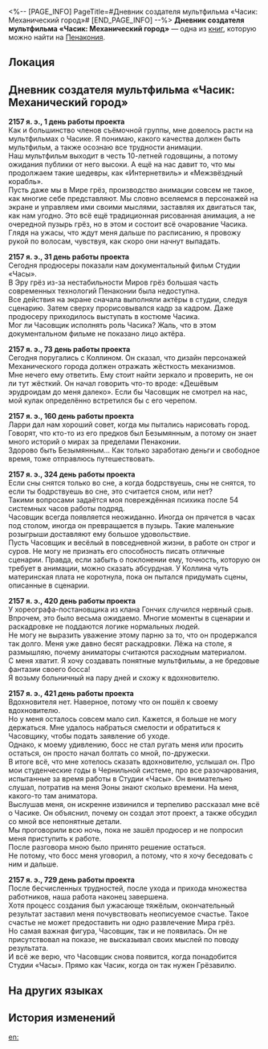 <%-- [PAGE_INFO]
PageTitle=#Дневник создателя мультфильма «Часик: Механический город»#
[END_PAGE_INFO] --%>
{{Дополнить}}
{{Книга Инфобокс
|id           = 322
|Название     = 
|Изображение  = Предмет Книга Пенакония.png
|Мир          = Пенакония
|Томов        = 1
|Автор        = <!--нужно добавить-->
|Описание     = Записи мультипликатора серии мультфильмов про Часика, в которых описано, как шло производство мультфильма «Часик: Механический город».
|Том1         = {{tx}}
|Источник1    = {{tx|Отсутствует источник}}
|Персонажи    = 
|Фракции      = 
}}
'''Дневник создателя мультфильма «Часик: Механический город»''' — одна из [[Книги|книг]], которую можно найти на [[Пенакония]].

==Локация==
{{Отметка карты|<!--название карты-->|<!--id отметки-->}}

==Дневник создателя мультфильма «Часик: Механический город»==
'''2157 я. э., 1 день работы проекта'''<br />
Как и большинство членов съёмочной группы, мне довелось расти на мультфильмах о Часике. Я понимаю, какого качества должен быть мультфильм, а также осознаю все трудности анимации.<br />
Наш мультфильм выходит в честь 10-летней годовщины, а потому ожидания публики от него высоки. А ещё на нас давит то, что мы продолжаем такие шедевры, как «Интернетвиль» и «Межзвёздный корабль».<br />
Пусть даже мы в Мире грёз, производство анимации совсем не такое, как многие себе представляют. Мы словно вселяемся в персонажей на экране и управляем ими своими мыслями, заставляя их двигаться так, как нам угодно. Это всё ещё традиционная рисованная анимация, а не очередной пузырь грёз, но в этом и состоит всё очарование Часика.<br />
Глядя на ужасы, что ждут меня дальше по расписанию, я провожу рукой по волосам, чувствуя, как скоро они начнут выпадать.

'''2157 я. э., 31 день работы проекта'''<br />
Сегодня продюсеры показали нам документальный фильм Студии «Часы».<br />
В Эру грёз из-за нестабильности Миров грёз большая часть современных технологий Пенаконии была недоступна.<br />
Все действия на экране сначала выполняли актёры в студии, следуя сценарию. Затем сверху прорисовывался кадр за кадром. Даже продюсеру приходилось выступать в костюме Часика.<br />
Мог ли Часовщик исполнять роль Часика? Жаль, что в этом документальном фильме не показано лицо актёра.

'''2157 я. э., 73 день работы проекта'''<br />
Сегодня поругались с Коллином. Он сказал, что дизайн персонажей Механического города должен отражать жёсткость механизмов.<br />
Мне нечего ему ответить. Ему стоит найти зеркало и проверить, не он ли тут жёсткий. Он начал говорить что-то вроде: «Дешёвым эрудроидам до меня далеко». Если бы Часовщик не смотрел на нас, мой кулак определённо встретился бы с его черепом.

'''2157 я. э., 160 день работы проекта'''<br />
Ларри дал нам хороший совет, когда мы пытались нарисовать город. Говорят, что кто-то из его предков был Безымянным, а потому он знает много историй о мирах за пределами Пенаконии.<br />
Здорово быть Безымянным... Как только заработаю деньги и свободное время, тоже отправлюсь путешествовать.

'''2157 я. э., 324 день работы проекта'''<br />
Если сны снятся только во сне, а когда бодрствуешь, сны не снятся, то если ты бодрствуешь во сне, это считается сном, или нет?<br />
Такими вопросами задаётся моя повреждённая психика после 54 системных часов работы подряд.<br />
Часовщик всегда появляется неожиданно. Иногда он прячется в часах под столом, иногда он превращается в пузырь. Такие маленькие розыгрыши доставляют ему большое удовольствие.<br />
Пусть Часовщик и весёлый в повседневной жизни, в работе он строг и суров. Не могу не признать его способность писать отличные сценарии. Правда, если забыть о поклонении ему, точность, которую он требует в анимации, можно сказать абсурдная. У Коллина чуть материнская плата не коротнула, пока он пытался придумать сцены, описанные в сценарии.

'''2157 я. э., 420 день работы проекта'''<br />
У хореографа-постановщика из клана Гончих случился нервный срыв. Впрочем, это было весьма ожидаемо. Многие моменты в сценарии и раскадровке не поддаются логике нормальных людей.<br />
Не могу не выразить уважение этому парню за то, что он продержался так долго. Меня уже давно бесят раскадровки. Лёжа на столе, я размышляю, почему аниматоры считаются расходным материалом.<br />
С меня хватит. Я хочу создавать понятные мультфильмы, а не бредовые фантазии своего босса!<br />
Я возьму больничный на пару дней и схожу к вдохновителю.

'''2157 я. э., 421 день работы проекта'''<br />
Вдохновителя нет. Наверное, потому что он пошёл к своему вдохновителю.<br />
Но у меня осталось совсем мало сил. Кажется, я больше не могу держаться. Мне удалось набраться смелости и обратиться к Часовщику, чтобы подать заявление об уходе.<br />
Однако, к моему удивлению, босс не стал ругать меня или просить остаться, он просто начал болтать со мной, по-дружески.<br />
В итоге всё, что мне хотелось сказать вдохновителю, услышал он. Про мои студенческие годы в Чернильной системе, про все разочарования, испытанные за время работы в Студии «Часы». Он внимательно слушал, потратив на меня Эоны знают сколько времени. На меня, какого-то там аниматора.<br />
Выслушав меня, он искренне извинился и терпеливо рассказал мне всё о Часике. Он объяснил, почему он создал этот проект, а также обсудил со мной все непонятные детали.<br />
Мы проговорили всю ночь, пока не зашёл продюсер и не попросил меня приступить к работе.<br />
После разговора мною было принято решение остаться.<br />
Не потому, что босс меня уговорил, а потому, что я хочу беседовать с ним и дальше.

'''2157 я. э., 729 день работы проекта'''<br />
После бесчисленных трудностей, после ухода и прихода множества работников, наша работа наконец завершена.<br />
Хотя процесс создания был ужасающе тяжёлым, окончательный результат заставил меня почувствовать неописуемое счастье. Такое счастье не может предоставить ни одно развлечение Мира грёз.<br />
Но самая важная фигура, Часовщик, так и не появилась. Он не присутствовал на показе, не высказывал своих мыслей по поводу результата.<br />
И всё же верю, что Часовщик снова появится, когда понадобится Студии «Часы». Прямо как Часик, когда он так нужен Грёзавилю.

==На других языках==
{{На других языках
|en   = Maker's Diary about ''Mecha Town''
|zhs  = 《机械小镇》创作日志
|zht  = 《機械小鎮》創作日誌
|ja   = 『マシーンタウン』創作日誌
|ko   = ≪기계 마을≫ 창작 일지
|es   = Diario del Relojero sobre «Ciudad mecánica»
|fr   = Journal de création de ''Méca-polis''
|ru   = Дневник создателя мультфильма «Часик: Механический город»
|th   = บันทึกการสร้าง "เมืองจักรกล"
|vi   = Nhật Ký Sáng Tạo "Thị Trấn Cơ Khí"
|de   = Tagebuch des Produzenten über „Mechastadt“
|id   = Log Kreasi "Kota Mekanik"
|pt   = Diário do Criador sobre a Cidade Robô
}}

==История изменений==
{{История изменений|3.5}}

[[en:]]